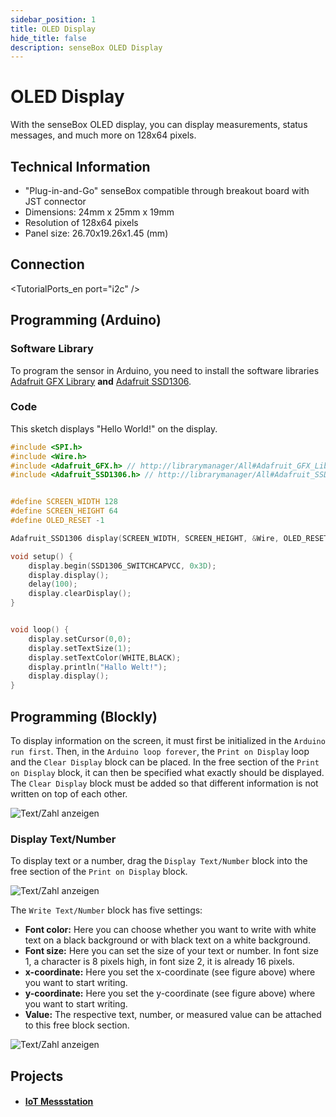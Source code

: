 ```yaml
---
sidebar_position: 1
title: OLED Display
hide_title: false
description: senseBox OLED Display
---
```



# OLED Display

With the senseBox OLED display, you can display measurements, status messages, and much more on 128x64 pixels.

<ImageWithText src={display} alt="OLED Display" title="OLED Display" />

## Technical Information

- "Plug-in-and-Go" senseBox compatible through breakout board with JST connector
- Dimensions: 24mm x 25mm x 19mm
- Resolution of 128x64 pixels
- Panel size: 26.70x19.26x1.45 (mm)

## Connection

<TutorialPorts_en port="i2c" />

## Programming (Arduino)

### Software Library

To program the sensor in Arduino, you need to install the software libraries [Adafruit GFX Library](https://www.arduino.cc/reference/en/libraries/adafruit-gfx-library/) **and** [Adafruit SSD1306](https://www.arduino.cc/reference/en/libraries/adafruit-ssd1306/).

### Code

This sketch displays "Hello World!" on the display.

```cpp
#include <SPI.h>
#include <Wire.h>
#include <Adafruit_GFX.h> // http://librarymanager/All#Adafruit_GFX_Library
#include <Adafruit_SSD1306.h> // http://librarymanager/All#Adafruit_SSD1306


#define SCREEN_WIDTH 128
#define SCREEN_HEIGHT 64
#define OLED_RESET -1

Adafruit_SSD1306 display(SCREEN_WIDTH, SCREEN_HEIGHT, &Wire, OLED_RESET);

void setup() {
    display.begin(SSD1306_SWITCHCAPVCC, 0x3D);
    display.display();
    delay(100);
    display.clearDisplay();
}


void loop() {
    display.setCursor(0,0);
    display.setTextSize(1);
    display.setTextColor(WHITE,BLACK);
    display.println("Hallo Welt!");
    display.display();
}
```

## Programming (Blockly)

To display information on the screen, it must first be initialized in the `Arduino run first`. 
Then, in the `Arduino loop forever`, the `Print on Display` loop and the `Clear Display` block can be placed. 
In the free section of the `Print on Display` block, it can then be specified what exactly should be displayed. 
The `Clear Display` block must be added so that different information is not written on top of each other.

![Text/Zahl anzeigen](/img/en/blockly-bilder/display/blockly-display-1.svg)

### Display Text/Number

To display text or a number, drag the `Display Text/Number` block into the free section of the `Print on Display` block.

![Text/Zahl anzeigen](/img/en/blockly-bilder/display/blockly-display-2.svg)

The `Write Text/Number` block has five settings:

- **Font color:** Here you can choose whether you want to write with white text on a black background or with black text on a white background.
- **Font size:** Here you can set the size of your text or number. In font size 1, a character is 8 pixels high, in font size 2, it is already 16 pixels.
- **x-coordinate:** Here you set the x-coordinate (see figure above) where you want to start writing.
- **y-coordinate:** Here you set the y-coordinate (see figure above) where you want to start writing.
- **Value:** The respective text, number, or measured value can be attached to this free block section.

![Text/Zahl anzeigen](/img/en/blockly-bilder/display/blockly-display-3.svg)

## Projects

- #### [IoT Messstation](https://sensebox.de/projects/de/2024-01-10-iotmesstation_s2)
